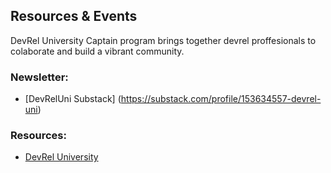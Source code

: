 ## Resources & Events 

DevRel University Captain program brings together devrel proffesionals to colaborate and build a vibrant community.

### Newsletter:
- [DevRelUni Substack] (https://substack.com/profile/153634557-devrel-uni)


### Resources:

- [DevRel University](https://devreluni.com/)

